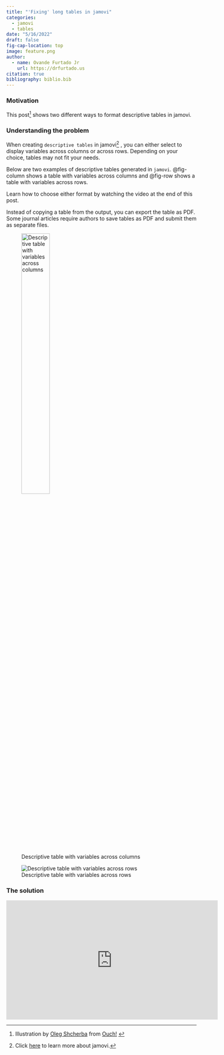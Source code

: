 ```yaml
---
title: "'Fixing' long tables in jamovi"
categories:
  - jamovi
  - tables
date: "5/16/2022"
draft: false
fig-cap-location: top
image: feature.png
author:
  - name: Ovande Furtado Jr
    url: https://drfurtado.us
citation: true
bibliography: biblio.bib
---
```


### Motivation

This post[^1] shows two different ways to format descriptive tables in jamovi.

[^1]:
    ```{=html}
    Illustration by <a href="https://icons8.com/illustrations/author/TQQ1qAnr9rn5">Oleg Shcherba</a> from <a href="https://icons8.com/illustrations">Ouch!</a>
    ```

### Understanding the problem

When creating `descriptive tables` in jamovi[^2] , you can either select to display variables across columns or across rows. Depending on your choice, tables may not fit your needs.

[^2]: Click [here](https://www.jamovi.org) to learn more about jamovi.

Below are two examples of descriptive tables generated in `jamovi`. @fig-column shows a table with variables across columns and @fig-row shows a table with variables across rows.

Learn how to choose either format by watching the video at the end of this post.

::: callout-tip
Instead of copying a table from the output, you can export the table as PDF. Some journal articles require authors to save tables as PDF and submit them as separate files.
:::

![Descriptive table with variables across columns](jamov-tab-desc-column.png){#fig-column width="42%"}

![Descriptive table with variables across rows](jamov-tab-desc-row.png){#fig-row}

### The solution

```{=html}
<iframe width="560" height="315" src="https://www.youtube.com/embed/0scXP8rycpw" title="YouTube video player" frameborder="0" allow="accelerometer; autoplay; clipboard-write; encrypted-media; gyroscope; picture-in-picture" allowfullscreen></iframe>
```
